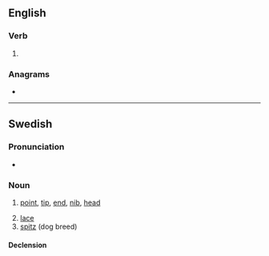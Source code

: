 ==English==

===Verb===
{{head|en|verb form}}

# {{en-third-person singular of|spet}}

===Anagrams===
* {{anagrams|en|TPSes|pests|septs|steps}}

----

==Swedish==

===Pronunciation===
* {{audio|Sv-spets.ogg|Audio|lang=sv}}

===Noun===
{{sv-noun|c}}

# [[point]], [[tip]], [[end]], [[nib]], [[head]]
#: {{syn|sv|egg|pigg|pik|topp|udd}}
# [[lace]]
# [[spitz]] (dog breed)

====Declension====
{{sv-infl-noun-c-ar|genitive=}}